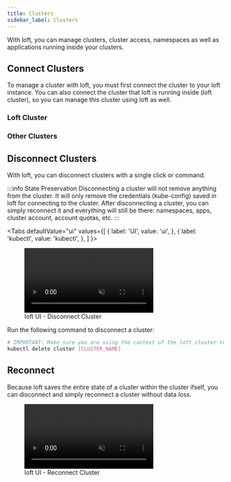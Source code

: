```yaml
---
title: Clusters
sidebar_label: Clusters
---
```



With loft, you can manage clusters, cluster access, namespaces as well as applications running inside your clusters.

## Connect Clusters
To manage a cluster with loft, you must first connect the cluster to your loft instance. You can also connect the cluster that loft is running inside (loft cluster), so you can manage this cluster using loft as well.

### Loft Cluster

<ConnectLoftClusterFragment/>


### Other Clusters

<ConnectOtherClusterFragment/>


## Disconnect Clusters
With loft, you can disconnect clusters with a single click or command.

:::info State Preservation
Disconnecting a cluster will not remove anything from the cluster. It will only remove the credentials (kube-config) saved in loft for connecting to the cluster. After disconnecting a cluster, you can simply reconnect it and everything will still be there: namespaces, apps, cluster account, account quotas, etc.
:::

<Tabs
  defaultValue="ui"
  values={[
    { label: 'UI', value: 'ui', },
    { label: 'kubectl', value: 'kubectl', },
  ]
}>
<TabItem value="ui">

<figure class="frame">
  <video controls loop autoplay="true" muted>
    <source src="/docs/media/ui/clusters/disconnect-cluster.mp4" type="video/mp4" />
  </video>
  <figcaption>loft UI - Disconnect Cluster</figcaption>
</figure>

</TabItem>

<TabItem value="kubectl">

Run the following command to disconnect a cluster:
```bash
# IMPORTANT: Make sure you are using the context of the loft cluster to run this command
kubectl delete cluster [CLUSTER_NAME]
```

</TabItem>

</Tabs>


## Reconnect
Because loft saves the entire state of a cluster within the cluster ifself, you can disconnect and simply reconnect a cluster without data loss.

<figure class="frame">
  <video controls loop autoplay="true" muted>
    <source src="/docs/media/ui/clusters/reconnect-cluster.mp4" type="video/mp4" />
  </video>
  <figcaption>loft UI - Reconnect Cluster</figcaption>
</figure>
